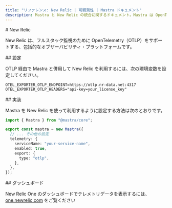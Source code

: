 ```yaml
---
title: "リファレンス: New Relic | 可観測性 | Mastra ドキュメント"
description: Mastra と New Relic の統合に関するドキュメント。Mastra は OpenTelemetry をサポートし、フルスタック監視を実現する包括的な可観測性プラットフォームです。
---
```


<div id="new-relic">
  # New Relic
</div>

New Relic は、フルスタック監視のために OpenTelemetry（OTLP）をサポートする、包括的なオブザーバビリティ・プラットフォームです。

<div id="configuration">
  ## 設定
</div>

OTLP 経由で Mastra と併用して New Relic を利用するには、次の環境変数を設定してください。

```env
OTEL_EXPORTER_OTLP_ENDPOINT=https://otlp.nr-data.net:4317
OTEL_EXPORTER_OTLP_HEADERS="api-key=your_license_key"
```


<div id="implementation">
  ## 実装
</div>

Mastra を New Relic を使って利用するように設定する方法は次のとおりです。

```typescript
import { Mastra } from "@mastra/core";

export const mastra = new Mastra({
  // ... その他の設定
  telemetry: {
    serviceName: "your-service-name",
    enabled: true,
    export: {
      type: "otlp",
    },
  },
});
```


<div id="dashboard">
  ## ダッシュボード
</div>

New Relic One のダッシュボードでテレメトリデータを表示するには、[one.newrelic.com](https://one.newrelic.com) をご覧ください